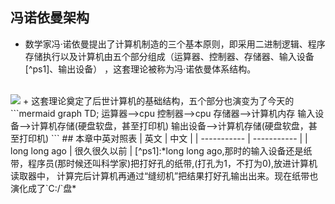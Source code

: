
## 冯诺依曼架构
+ 数学家冯·诺依曼提出了计算机制造的三个基本原则，即采用二进制逻辑、程序存储执行以及计算机由五个部分组成（运算器、控制器、存储器、输入设备[^ps1]、输出设备）
，这套理论被称为冯·诺依曼体系结构。
<br/>
<Image src="/architecture.png" className='w-full'/>
+ 这套理论奠定了后世计算机的基础结构，五个部分也演变为了今天的
```mermaid
graph TD;
运算器-->cpu
控制器-->cpu
存储器-->计算机内存
输入设备-->计算机存储(硬盘软盘，甚至打印机)
输出设备-->计算机存储(硬盘软盘，甚至打印机)
```
## 本章中英对照表
| 英文      | 中文 |
| ----------- | ----------- |
| long long ago | 很久很久以前    |
[^ps1]:*long long ago,那时的输入设备还是纸带，程序员(那时候还叫科学家)把打好孔的纸带,(打孔为1，不打为0),放进计算机读取器中，
计算完后计算机再通过“缝纫机”把结果打好孔输出出来。现在纸带也演化成了`C:/`盘*